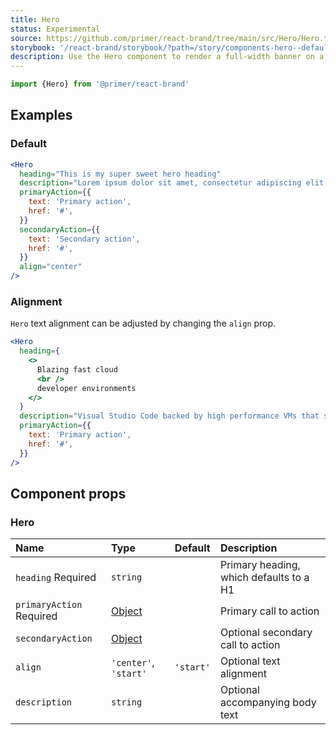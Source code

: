 ```yaml
---
title: Hero
status: Experimental
source: https://github.com/primer/react-brand/tree/main/src/Hero/Hero.tsx
storybook: '/react-brand/storybook/?path=/story/components-hero--default'
description: Use the Hero component to render a full-width banner on a webpage
---
```



```js
import {Hero} from '@primer/react-brand'
```

## Examples

### Default

```jsx live
<Hero
  heading="This is my super sweet hero heading"
  description="Lorem ipsum dolor sit amet, consectetur adipiscing elit. In sapien sit ullamcorper id. Aliquam luctus sed turpis felis nam pulvinar risus elementum."
  primaryAction={{
    text: 'Primary action',
    href: '#',
  }}
  secondaryAction={{
    text: 'Secondary action',
    href: '#',
  }}
  align="center"
/>
```

### Alignment

`Hero` text alignment can be adjusted by changing the `align` prop.

```jsx live
<Hero
  heading={
    <>
      Blazing fast cloud
      <br />
      developer environments
    </>
  }
  description="Visual Studio Code backed by high performance VMs that start in seconds."
  primaryAction={{
    text: 'Primary action',
    href: '#',
  }}
/>
```

## Component props

### Hero

| Name                                    | Type                                                                                                               |  Default  | Description                             |
| :-------------------------------------- | :----------------------------------------------------------------------------------------------------------------- | :-------: | :-------------------------------------- |
| `heading` <Label>Required</Label>       | `string`                                                                                                           |           | Primary heading, which defaults to a H1 |
| `primaryAction` <Label>Required</Label> | [Object](https://github.com/primer/react-brand/blob/ca2d3002ba6f7ca9c719f80077c4d95246f33410/src/Hero/Hero.tsx#L8) |           | Primary call to action                  |
| `secondaryAction`                       | [Object](https://github.com/primer/react-brand/blob/ca2d3002ba6f7ca9c719f80077c4d95246f33410/src/Hero/Hero.tsx#L8) |           | Optional secondary call to action       |
| `align`                                 | `'center'`, `'start'`                                                                                              | `'start'` | Optional text alignment                 |
| `description`                           | `string`                                                                                                           |           | Optional accompanying body text         |

